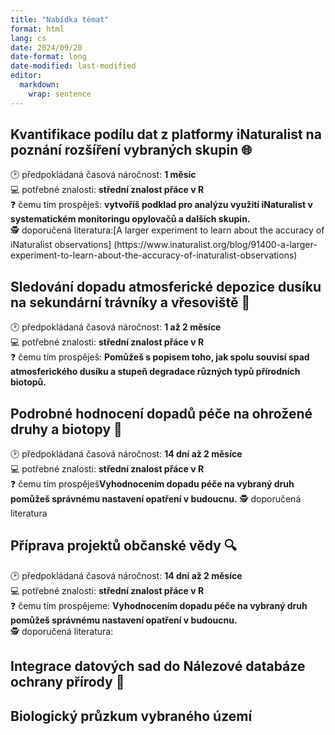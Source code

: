---
title: "Nabídka témat"
format: html
lang: cs
date: 2024/09/20
date-format: long
date-modified: last-modified
editor: 
  markdown: 
    wrap: sentence
---

## Kvantifikace podílu dat z platformy iNaturalist na poznání rozšíření vybraných skupin 🌐
🕑 předpokládaná časová náročnost: **1 měsíc**  
💻 potřebné znalosti: **střední znalost přáce v R**  
❓ čemu tím prospěješ: **vytvoříš podklad pro analýzu využití iNaturalist v systematickém monitoringu opylovačů a dalších skupin.**  
🕵️ doporučená literatura:[A larger experiment to learn about the accuracy of iNaturalist observations] (https://www.inaturalist.org/blog/91400-a-larger-experiment-to-learn-about-the-accuracy-of-inaturalist-observations)

## Sledování dopadu atmosferické depozice dusíku na sekundární trávníky a vřesoviště 🌱
🕑 předpokládaná časová náročnost: **1 až 2 měsíce**  
💻 potřebné znalosti: **střední znalost přáce v R**  
❓ čemu tím prospěješ: **Pomůžeš s popisem toho, jak spolu souvisí spad atmosferického dusíku a stupeň degradace různých typů přírodních biotopů.**

## Podrobné hodnocení dopadů péče na ohrožené druhy a biotopy 🦋
🕑 předpokládaná časová náročnost: **14 dní až 2 měsíce**  
💻 potřebné znalosti: **střední znalost přáce v R**  
❓ čemu tím prospěješ**Vyhodnocením dopadu péče na vybraný druh pomůžeš správnému nastavení opatření v budoucnu.** 
🕵️ doporučená literatura

## Příprava projektů občanské vědy 🔍
🕑 předpokládaná časová náročnost: **14 dní až 2 měsíce**  
💻 potřebné znalosti: **střední znalost přáce v R**  
❓ čemu tím prospějeme: **Vyhodnocením dopadu péče na vybraný druh pomůžeš správnému nastavení opatření v budoucnu.**  
🕵️ doporučená literatura:

## Integrace datových sad do Nálezové databáze ochrany přírody 💾


## Biologický průzkum vybraného území 
 
